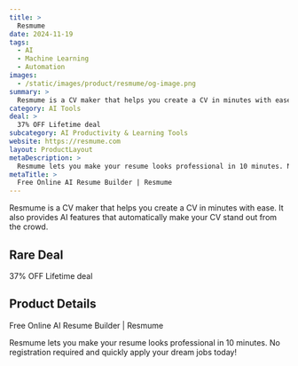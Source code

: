 ```yaml
---
title: >
  Resmume
date: 2024-11-19
tags:
  - AI
  - Machine Learning
  - Automation
images:
  - /static/images/product/resmume/og-image.png
summary: >
  Resmume is a CV maker that helps you create a CV in minutes with ease. It also provides AI features that automatically make your CV stand out from the crowd.
category: AI Tools
deal: >
  37% OFF Lifetime deal
subcategory: AI Productivity & Learning Tools
website: https://resmume.com
layout: ProductLayout
metaDescription: >
  Resmume lets you make your resume looks professional in 10 minutes. No registration required and quickly apply your dream jobs today!
metaTitle: >
  Free Online AI Resume Builder | Resmume
---
```

Resmume is a CV maker that helps you create a CV in minutes with ease. It also provides AI features that automatically make your CV stand out from the crowd.

## Rare Deal

37% OFF Lifetime deal
## Product Details
Free Online AI Resume Builder | Resmume

Resmume lets you make your resume looks professional in 10 minutes. No registration required and quickly apply your dream jobs today!
